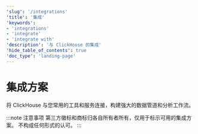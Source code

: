 ```yaml
---
'slug': '/integrations'
'title': '集成'
'keywords':
- 'integrations'
- 'integrate'
- 'integrate with'
'description': '与 ClickHouse 的集成'
'hide_table_of_contents': true
'doc_type': 'landing-page'
---
```



# 集成方案

将 ClickHouse 与您常用的工具和服务连接，构建强大的数据管道和分析工作流。

<IntegrationGrid />

:::note 注意事项
第三方徽标和商标归各自所有者所有，仅用于标示可用的集成方案。
不构成任何形式的认可。
:::
